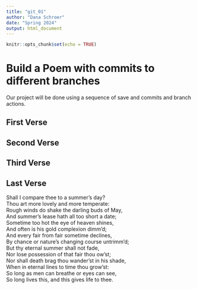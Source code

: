 ```yaml
---
title: "git_01"
author: "Dana Schroer"
date: "Spring 2024"
output: html_document
---
```


```r
knitr::opts_chunk$set(echo = TRUE)
```
# Build a Poem with commits to different branches
Our project will be done using a sequence of save and commits and branch actions.
<!-- Do not modify or change any text in "!--" bracketed areas such as this --- these are instructions to
you, if you change any of this the git program will notice it and compromise your git merging strategy !-->

## First Verse 
<!--Put the first five lines of a poem by Lewis Carrol in this section!-->

## Second Verse
<!--Put the first five lines of a poem by Robert Frost here!-->

## Third Verse
<!--Put the first two verses of The Walrus and the Carpenter here!-->

## Last Verse
<!--Put a short poem you created using chatGPT of 20 to 30 lines,here!-->
Shall I compare thee to a summer’s day?   
Thou art more lovely and more temperate:   
Rough winds do shake the darling buds of May,   
And summer’s lease hath all too short a date;   
Sometime too hot the eye of heaven shines,   
And often is his gold complexion dimm’d;   
And every fair from fair sometime declines,   
By chance or nature’s changing course untrimm’d;   
But thy eternal summer shall not fade,   
Nor lose possession of that fair thou ow’st;   
Nor shall death brag thou wander’st in his shade,   
When in eternal lines to time thou grow’st:   
So long as men can breathe or eyes can see,   
So long lives this, and this gives life to thee.
